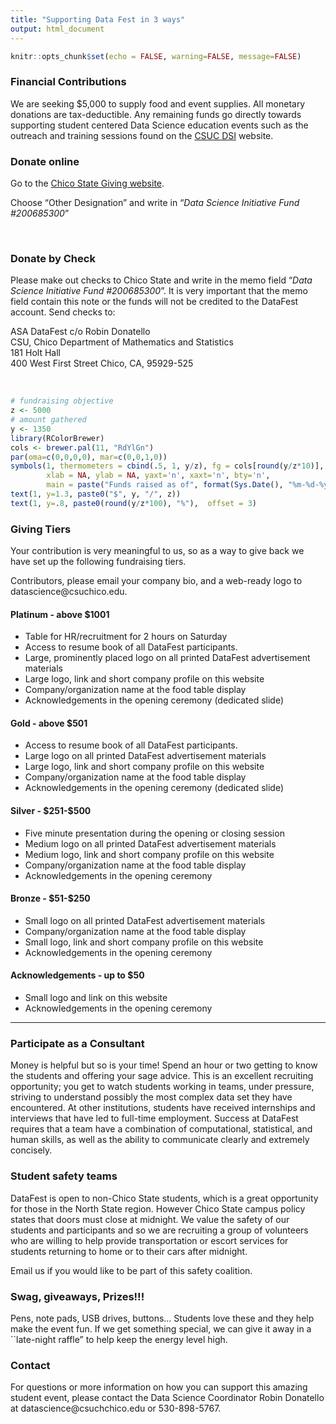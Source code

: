 ```yaml
---
title: "Supporting Data Fest in 3 ways"
output: html_document
---
```


```r
knitr::opts_chunk$set(echo = FALSE, warning=FALSE, message=FALSE)
```

### Financial Contributions

We are seeking $5,000 to supply food and event supplies. All monetary donations are tax-deductible. Any remaining funds go directly towards supporting student centered Data Science education events such as the outreach and training sessions found on the [CSUC DSI](http://datascience.csuchico.edu) website. 


<div class = "row">
<div class = "col-md-6">

### Donate online
Go to the [Chico State Giving website](https://securelb.imodules.com/s/1751/wide.aspx?sid=1751&gid=2&pgid=405&cid=1058). 

Choose "Other Designation" and write in "_Data Science Initiative Fund #200685300_"

<br>

### Donate by Check

Please make out checks to Chico State and write in the memo field "_Data Science Initiative Fund #200685300_". It is very important that the memo field contain this note or the funds will not be credited to the DataFest account. Send checks to:

ASA DataFest c/o Robin Donatello  
CSU, Chico Department of Mathematics and Statistics  
181 Holt Hall  
400 West First Street 
Chico, CA, 95929-525

</div>
<div class = "col-md-6">

</br>

```r
# fundraising objective
z <- 5000
# amount gathered
y <- 1350
library(RColorBrewer)
cols <- brewer.pal(11, "RdYlGn")
par(oma=c(0,0,0,0), mar=c(0,0,1,0))
symbols(1, thermometers = cbind(.5, 1, y/z), fg = cols[round(y/z*10)], inches=3, 
        xlab = NA, ylab = NA, yaxt='n', xaxt='n', bty='n',  
        main = paste("Funds raised as of", format(Sys.Date(), "%m-%d-%y")))
text(1, y=1.3, paste0("$", y, "/", z))
text(1, y=.8, paste0(round(y/z*100), "%"),  offset = 3)
```

</div>
</div>


### Giving Tiers
Your contribution is very meaningful to us, so as a way to give back we have set up the following fundraising tiers. 

Contributors, please email your company bio, and a web-ready logo to datascience@csuchico.edu. 

#### Platinum - above $1001 
* Table for HR/recruitment for 2 hours on Saturday
* Access to resume book of all DataFest participants. 
* Large, prominently placed logo on all printed DataFest advertisement materials
* Large logo, link and short company profile on this website
* Company/organization name at the food table display
* Acknowledgements in the opening ceremony (dedicated slide)

#### Gold - above $501 
* Access to resume book of all DataFest participants. 
* Large logo on all printed DataFest advertisement materials
* Large logo, link and short company profile on this website
* Company/organization name at the food table display
* Acknowledgements in the opening ceremony (dedicated slide)


#### Silver - $251-$500
* Five minute presentation during the opening or closing session
* Medium logo on all printed DataFest advertisement materials
* Medium logo, link and short company profile on this website
* Company/organization name at the food table display
* Acknowledgements in the opening ceremony


#### Bronze - $51-$250 
* Small logo on all printed DataFest advertisement materials
* Company/organization name at the food table display
* Small logo, link and short company profile on this website
* Acknowledgements in the opening ceremony


#### Acknowledgements - up to $50 
* Small logo and link on this website
* Acknowledgements in the opening ceremony

---

### Participate as a Consultant

Money is helpful but so is your time! Spend an hour or two getting to know the students and offering your sage advice. This is an excellent recruiting opportunity; you get to watch students working in teams, under pressure, striving to understand possibly the most complex data set they have encountered. At other institutions, students have received internships and interviews that have led to full-time employment. Success at DataFest requires that a team have a combination of computational, statistical, and human skills, as well as the ability to communicate clearly and extremely concisely.

### Student safety teams

DataFest is open to non-Chico State students, which is a great opportunity for those in the North State region. However Chico State campus policy states that doors must close at midnight. We value the safety of our students and participants and so we are recruiting a group of volunteers who are willing to help provide transportation or escort services for students returning to home or to their cars after midnight.

Email us if you would like to be part of this safety coalition.  

### Swag, giveaways, Prizes!!!

Pens, note pads, USB drives, buttons... Students love these and they help make the event fun. If we get something special, we can give it away in a ``late-night raffle" to help keep the energy level high.


### Contact 

For questions or more information on how you can support this amazing student event, please contact the Data Science Coordinator Robin Donatello at datascience@csuchchico.edu or 530-898-5767.

